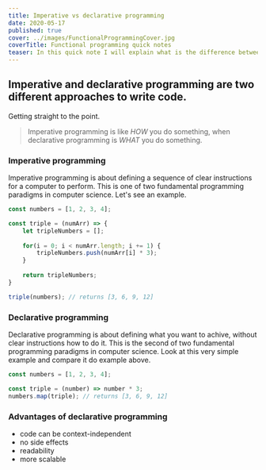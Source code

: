 ```yaml
---
title: Imperative vs declarative programming
date: 2020-05-17
published: true
cover: ../images/FunctionalProgrammingCover.jpg
coverTitle: Functional programming quick notes
teaser: In this quick note I will explain what is the difference between imperative and declarative programming. At the end I will list main advantages of declarative programming.
---
```

## Imperative and declarative programming are two different approaches to write code. 

Getting straight to the point. 
 > Imperative programming is like *HOW* you do something, when declarative programming is *WHAT* you do something.

### Imperative programming
Imperative programming is about defining a sequence of clear instructions for a computer to perform. This is one of two fundamental programming paradigms in computer science.
Let's see an example.
```js
const numbers = [1, 2, 3, 4];

const triple = (numArr) => {
	let tripleNumbers = [];
	
	for(i = 0; i < numArr.length; i += 1) {
		tripleNumbers.push(numArr[i] * 3);
	}
	
	return tripleNumbers;
}

triple(numbers); // returns [3, 6, 9, 12]
```

### Declarative programming
Declarative programming is about defining what you want to achive, without clear instructions how to do it. This is the second of two fundamental programming paradigms in computer science.
Look at this very simple example and compare it do example above.
```js
const numbers = [1, 2, 3, 4];

const triple = (number) => number * 3;
numbers.map(triple); // returns [3, 6, 9, 12]
```

### Advantages of declarative programming
* code can be context-independent
* no side effects
* readability
* more scalable